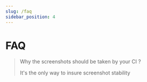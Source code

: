 ```yaml
---
slug: /faq
sidebar_position: 4
---
```


# FAQ

> Why the screenshots should be taken by your CI ?
>
> It's the only way to insure screenshot stability
